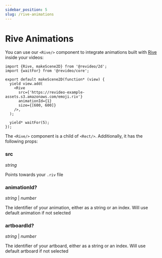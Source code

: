 ```yaml
---
sidebar_position: 5
slug: /rive-animations
---
```


# Rive Animations

You can use our `<Rive/>` component to integrate animations built with
[Rive](https://rive.app) inside your videos:

```tsx
import {Rive, makeScene2D} from '@revideo/2d';
import {waitFor} from '@revideo/core';

export default makeScene2D(function* (view) {
  yield view.add(
    <Rive
      src={'https://revideo-example-assets.s3.amazonaws.com/emoji.riv'}
      animationId={1}
      size={[600, 600]}
    />,
  );

  yield* waitFor(5);
});
```

The `<Rive/>` component is a child of `<Rect/>`. Additionally, it has the
following props:

### src

_string_

Points towards your `.riv` file

### animationId?

_string_ | _number_

The identifier of your animation, either as a string or an index. Will use
default animation if not selected

### artboardId?

_string_ | _number_

The identifier of your artboard, either as a string or an index. Will use
default artboard if not selected
